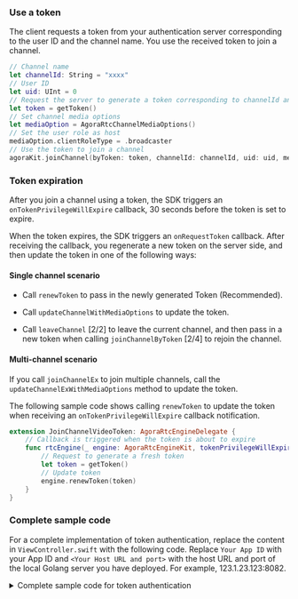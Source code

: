 
### Use a token

The client requests a token from your authentication server corresponding to the user ID and the channel name. You use the received token to join a channel.

```swift
// Channel name
let channelId: String = "xxxx"
// User ID
let uid: UInt = 0
// Request the server to generate a token corresponding to channelId and uid
let token = getToken()
// Set channel media options
let mediaOption = AgoraRtcChannelMediaOptions()
// Set the user role as host
mediaOption.clientRoleType = .broadcaster
// Use the token to join a channel
agoraKit.joinChannel(byToken: token, channelId: channelId, uid: uid, mediaOptions: mediaOption)
```

### Token expiration 

After you join a channel using a token, the SDK triggers an `onTokenPrivilegeWillExpire` callback, 30 seconds before the token is set to expire.

When the token expires, the SDK triggers an `onRequestToken` callback. After receiving the callback, you regenerate a new token on the server side, and then update the token in one of the following ways:

#### Single channel scenario

* Call `renewToken` to pass in the newly generated Token (Recommended).

* Call `updateChannelWithMediaOptions` to update the token.

* Call `leaveChannel` [2/2] to leave the current channel, and then pass in a new token when calling `joinChannelByToken` [2/4] to rejoin the channel.

#### Multi-channel scenario

If you call `joinChannelEx` to join multiple channels, call the `updateChannelExWithMediaOptions` method to update the token.

The following sample code shows calling `renewToken` to update the token when receiving an `onTokenPrivilegeWillExpire` callback notification.

```swift
extension JoinChannelVideoToken: AgoraRtcEngineDelegate {
    // Callback is triggered when the token is about to expire
    func rtcEngine(_ engine: AgoraRtcEngineKit, tokenPrivilegeWillExpire token: String) {
        // Request to generate a fresh token
        let token = getToken()
        // Update token
        engine.renewToken(token)
    }
}
```

### Complete sample code

For a complete implementation of token authentication, replace the content in `ViewController.swift` with the following code. Replace `Your App ID` with your App ID and `<Your Host URL and port>` with the host URL and port of the local Golang server you have deployed. For example, 123.1.23.123:8082.

<details>
<summary>Complete sample code for token authentication</summary>
<CodeBlock language="java" showLineNumbers>
{`import UIKit

public enum TokenError: Error{
    case noData
    case invalidData
}

class ViewController: UIViewController {
    var localView: UIView!
    var remoteView: UIView!

    var agoraKit: AgoraRtcEngineKit!

    override func viewDidLoad() {
        super.viewDidLoad()
        //After loading the view, you can make other settings
        initView()
        initializeAgoraEngine()
        setClientRole()
        setupLocalVideo()
        fetchToken(channelName: "test", userId: 1234, role: 1){ result in
            switch result {
            case .success(let token):
                print("token is: \(token)")
                self.joinChannel(token: token)
            case .failure(let err):
                print("Could not fetch token: \(err)")
            }
        }
    }

    override func viewDidLayoutSubviews(){
        super.viewDidLayoutSubviews()
        remoteView.frame = self.view.bounds
        localView.frame = CGRect(x: self.view.bounds.width - 90, y: 0, width: 90, height: 160)
    }

    override func viewDidDisappear(_ animated: Bool) {
        super.viewDidDisappear(true)
        leaveChannel()
        destroy()
    }

    func initView(){
        remoteView = UIView()
        self.view.addSubview(remoteView)
        localView = UIView()
        self.view.addSubview(localView)
    }

    func initializeAgoraEngine(){
        let config = AgoraRtcEngineConfig()
        config.appId = "Your App ID"
        config.channelProfile = .liveBroadcasting
        agoraKit = AgoraRtcEngineKit.sharedEngine(with: config, delegate: self)
        if agoraKit != nil{
            print("Initialization successful")
        }
        else{
            print("Initialization failed")
        }
    }

    func setClientRole(){
        agoraKit.setClientRole(.broadcaster)
    }

    func setupLocalVideo(){
        agoraKit.enableVideo()
        agoraKit.startPreview()
        let videoCanvas = AgoraRtcVideoCanvas()
        videoCanvas.uid = 0
        videoCanvas.renderMode = .hidden
        videoCanvas.view = localView
        agoraKit.setupLocalVideo(videoCanvas)
    }

    func joinChannel(token:String){
        let option = AgoraRtcChannelMediaOptions()
        agoraKit.joinChannel(byToken: token, channelId: "test", uid: 123456, mediaOptions: option)
    }

    func leaveChannel(){
        agoraKit.stopPreview()
        agoraKit.leaveChannel(nil)
    }

    func destroy(){
        AgoraRtcEngineKit.destroy()
    }

    func fetchToken(channelName: String, userId: UInt, role: UInt,
        callback: @escaping (Result<String, Error>) -> Void
    ){
        let url = URL(string: "http://<Your Host URL and port>/fetch_rtc_token")
        let parameters = ["uid":userId,"channelName": channelName, "role": role] as [String : Any]

        print(parameters.self)

        var request = URLRequest(
            url: url!,
            timeoutInterval: 10
        )

        request.httpMethod = "POST"

        do {
            request.httpBody = try JSONSerialization.data(withJSONObject: parameters, options: .prettyPrinted)
        }
        catch let error {
            print(error.localizedDescription)
        }

        URLSession.shared.dataTask(with: request){data, _, err in
            guard let data = data else {
                if let err = err {
                    callback(.failure(err))
                }
                else {
                    callback(.failure(TokenError.noData))
                }
            return
        }

        let responseJSON = try? JSONSerialization.jsonObject(with: data, options: [])

        if let responseDict = responseJSON as? [String: Any], let token = responseDict["token"] as? String {
            callback(.success(token))
        } else {
            callback(.failure(TokenError.invalidData))
        }

    }.resume()
}
}

extension ViewController: AgoraRtcEngineDelegate{
    func rtcEngine(_ engine: AgoraRtcEngineKit, didJoinedOfUid uid: UInt, elapsed: Int){
        let videoCanvas = AgoraRtcVideoCanvas()
        videoCanvas.uid = uid
        videoCanvas.renderMode = .hidden
        videoCanvas.view = remoteView
        agoraKit.setupRemoteVideo(videoCanvas)
    }

    func rtcEngine(_ engine: AgoraRtcEngineKit, tokenPrivilegeWillExpire token: String) {
        self.fetchToken(channelName: "test", userId: 1234, role: 1){ result in
            switch result {
            case .success(let token):
                print("token is: \(token)")
                self.agoraKit.renewToken(token)
                print("Renewed the token")
            case .failure(let err):
                print("Could not fetch token: \(err)")
            }
        }
    }

    func rtcEngine(_ engine: AgoraRtcEngineKit, connectionStateChanged state: AgoraConnectionState, reason: AgoraConnectionChangedReason) {
        print("Connection state changed to")
        print(state.rawValue)
    }

    func rtcEngineRequestToken(_ engine: AgoraRtcEngineKit) {
        fetchToken(channelName: "test", userId: 1234, role: 1){ result in
            switch result {
                case .success(let token):
                    print("token is: \(token)")
                    self.joinChannel(token: token)
                case .failure(let err):
                    print("Could not fetch token: \(err)")
                }
        }
    }
}`}
</CodeBlock>
</details>
